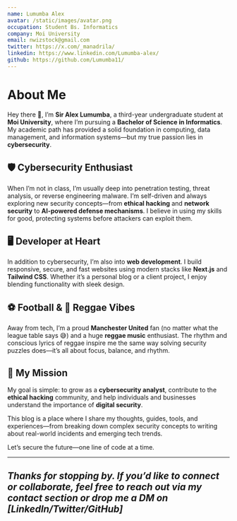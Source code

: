 ```yaml
---
name: Lumumba Alex
avatar: /static/images/avatar.png
occupation: Student Bs. Informatics
company: Moi University
email: nwizstock@gmail.com
twitter: https://x.com/_manadrila/
linkedin: https://www.linkedin.com/Lumumba-alex/
github: https://github.com/Lumumba11/
---
```


# About Me

Hey there 👋, I’m **Sir Alex Lumumba**, a third-year undergraduate student at **Moi University**, where I’m pursuing a **Bachelor of Science in Informatics**. My academic path has provided a solid foundation in computing, data management, and information systems—but my true passion lies in **cybersecurity**.

## 🛡️ Cybersecurity Enthusiast

When I’m not in class, I’m usually deep into penetration testing, threat analysis, or reverse engineering malware. I’m self-driven and always exploring new security concepts—from **ethical hacking** and **network security** to **AI-powered defense mechanisms**. I believe in using my skills for good, protecting systems before attackers can exploit them.

## 🖥️ Developer at Heart

In addition to cybersecurity, I’m also into **web development**. I build responsive, secure, and fast websites using modern stacks like **Next.js** and **Tailwind CSS**. Whether it’s a personal blog or a client project, I enjoy blending functionality with sleek design.

## ⚽ Football & 🎵 Reggae Vibes

Away from tech, I’m a proud **Manchester United** fan (no matter what the league table says 😅) and a huge **reggae music** enthusiast. The rhythm and conscious lyrics of reggae inspire me the same way solving security puzzles does—it’s all about focus, balance, and rhythm.

## 🧭 My Mission

My goal is simple: to grow as a **cybersecurity analyst**, contribute to the **ethical hacking** community, and help individuals and businesses understand the importance of **digital security**.

This blog is a place where I share my thoughts, guides, tools, and experiences—from breaking down complex security concepts to writing about real-world incidents and emerging tech trends.

Let’s secure the future—one line of code at a time.

---

*Thanks for stopping by. If you’d like to connect or collaborate, feel free to reach out via my contact section or drop me a DM on [LinkedIn/Twitter/GitHub]*
---
